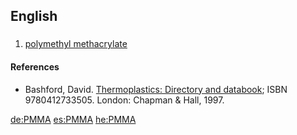 ==English==

==={{initialism}}===
{{en-noun|-}}

# {{organic compound}} [[polymethyl methacrylate]]

====References====
* Bashford, David.  [http://books.google.com/books?id=ycLq-EYaE0QC&dq=a.+schulman&source=gbs_navlinks_s Thermoplastics: Directory and databook]; ISBN 9780412733505. London: Chapman & Hall, 1997.

[[de:PMMA]]
[[es:PMMA]]
[[he:PMMA]]
